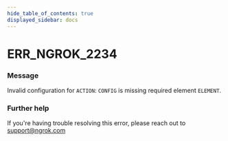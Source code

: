 ```yaml
---
hide_table_of_contents: true
displayed_sidebar: docs
---
```



# ERR_NGROK_2234

### Message

Invalid configuration for `ACTION`: `CONFIG` is missing required element `ELEMENT`.

<ErrorDetails error="err_ngrok_2234" />

### Further help

If you're having trouble resolving this error, please reach out to [support@ngrok.com](mailto:support@ngrok.com?subject=Help%20with%20ERR_NGROK_2234)


